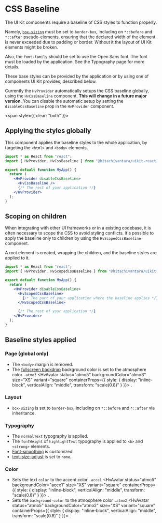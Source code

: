 

<Meta title="Foundation/CSS Baseline" />

# CSS Baseline

The UI Kit components require a baseline of CSS styles to function properly.

Namely, [`box-sizing`](https://developer.mozilla.org/en-US/docs/Web/CSS/box-sizing) must be set to `border-box`,
including on `*::before` and `*::after` pseudo-elements, ensuring that the declared width of the element
is never exceeded due to padding or border. Without it the layout of UI Kit elements might be broken.

Also, the `font-family` should be set to use the Open Sans font. The font must be loaded by the application.
See the <LinkTo kind="Foundation/Typography" story="Description" className="sbdocs sbdocs-a">Typography page</LinkTo> for more details.

These base styles can be provided by the application or by using one of components UI Kit provides, described below.

<div style={{ float: "left" }}>
  <Caution
    iconSize="M"
    color="supp4"
    style={{ display: "inline-block", textAlign: "center", verticalAlign: "top" }}
  />
</div>

Currently the `HvProvider` automatically setups the CSS baseline globally, using the
`HvCssBaseline` component. <strong>This will change in a future major version</strong>.
You can disable the automatic setup by setting the `disableCssBaseline` prop in the `HvProvider` component.

<span style={{ clear: "both" }}></span>

## Applying the styles globally

This component applies the baseline styles to the whole application, by targeting the `<html>` and `<body>` elements.

```jsx
import * as React from "react";
import { HvProvider, HvCssBaseline } from "@hitachivantara/uikit-react-core";

export default function MyApp() {
  return (
    <HvProvider disableCssBaseline>
      <HvCssBaseline />
      {/* The rest of your application */}
    </HvProvider>
  );
}
```

## Scoping on children

When integrating with other UI frameworks or in a existing codebase, it is often necessary to scope the CSS to avoid styling conflicts.
It's possible to apply the baseline only to children by using the `HvScopedCssBaseline` component.

A root element is created, wrapping the children, and the baseline styles are applied to it.

```jsx
import * as React from "react";
import { HvProvider, HvScopedCssBaseline } from "@hitachivantara/uikit-react-core";

export default function MyApp() {
  return (
    <HvProvider disableCssBaseline>
      <HvScopedCssBaseline>
        {/* The part of your application where the baseline applies */}
      </HvScopedCssBaseline>

      {/* The rest of your application */}
    </HvProvider>
  );
}
```

## Baseline styles applied

### Page (global only)

- The `<body>` margin is removed.
- The [fullscreen backdrop](https://developer.mozilla.org/en-US/docs/Web/CSS/::backdrop) background color is set to the atmosphere color `.atmo3` <HvAvatar status="atmo5" backgroundColor="atmo3" size="XS" variant="square" containerProps={{ style: { display: "inline-block", verticalAlign: "middle", transform: "scale(0.8)" } }}> </HvAvatar>.

### Layout

- `box-sizing` is set to `border-box`, including on `*::before` and `*::after` via inheritance.

### Typography

- The `normalText` typography is applied.
- The `fontWeight` of `highlightText` typography is applied to `<b>` and `<strong>` elements.
- [Font-smoothing](https://developer.mozilla.org/en-US/docs/Web/CSS/font-smooth) is customized.
- [text-size-adjust](https://developer.mozilla.org/en-US/docs/Web/CSS/text-size-adjust) is set to `none`.

### Color

- Sets the text `color` to the accent color `.acce1` <HvAvatar status="atmo5" backgroundColor="acce1" size="XS" variant="square" containerProps={{ style: { display: "inline-block", verticalAlign: "middle", transform: "scale(0.8)" } }}> </HvAvatar>.
- Sets the `background-color` to the atmosphere color `.atmo2` <HvAvatar status="atmo5" backgroundColor="atmo2" size="XS" variant="square" containerProps={{ style: { display: "inline-block", verticalAlign: "middle", transform: "scale(0.8)" } }}> </HvAvatar>.
